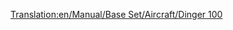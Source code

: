 [[Translation:en/Manual/Base Set/Aircraft/Dinger 100]]
{{hu/Manual/Base Set/Aircraft/Navbox Légi járművek}}
{{hu/Manual/Base Set/Aircraft/Repülőgépek|Name=Dinger 100
|Image=[[File:en/Manual/Base Set/Aircraft/Fokker100.png|Dinger 100]]
|Cost=34.863 (69,726)
|Speed=947 km/h (592 MPH)
|Annual=4.078 (8,156)
|Designed=1986
|Lifespan=20
|Capacity=85 utas és 10 csomag levél
|Description=Ez a gyakran használatos repülőgép gyors, kis és elővárosi repülőgépeken remekül szolgál.
|Real-lifeWikilink=Fokker F100
|Real-life=[http://hu.wikipedia.org/wiki/Fokker Fokker 100]
}}